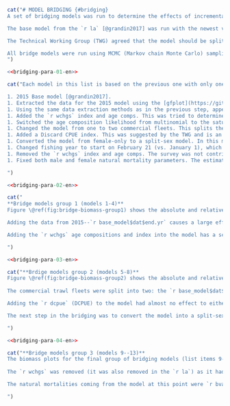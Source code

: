```r
cat("# MODEL BRIDGING {#bridging}
A set of bridging models was run to determine the effects of incremental model modifications while moving from the single-sex, single-fleet `r la` model to the split-sex, two-fleet model used in this assessment.

The base model from the `r la` [@grandin2017] was run with the newest version of the `r iscam` [@iscam] code and the original data files. The parameter estimates, reference points, estimated trajectories, index fits, and age composition fits were determined to be identical. The 2015 model was a female-only catch-at-age model with 4 indices of abundance, which included the three Synoptic surveys and the Hecate Strait Multispecies assemblage survey.

The Technical Working Group (TWG) agreed that the model should be split-sex, based on the sexual dimorphism observed in the age and length data for this species, and there being 8 more years of data since the `r la`, which allowed for an larger number of age proportion specimens for each sex.

All bridge models were run using MCMC (Markov chain Monte Carlo) sampling with a chain length of `r f(mcmc_chain_length)`, a sample frequency of `r f(mcmc_sample_freq)`, giving `r f(mcmc_num_samples)` samples, which were then burned in by `r f(mcmc_burn_in)` giving a total of `r f(mcmc_actual_samples)` samples actually used.
")
```
```r
<<bridging-para-01-en>>
```

```r
cat("Each model in this list is based on the previous one with only one change made so incremental changes can be tracked.

1. 2015 Base model [@grandin2017].
1. Extracted the data for the 2015 model using the [gfplot](https://github.com/pbs-assess/gfplot) package, which has been used in several assessments and in the [gfsynopsis](https://github.com/pbs-assess/gfsynopsis) report [@anderson2019synopsis; @dfo2022synopsis].
1. Using the same data extraction methods as in the previous step, appended data up to and including 2021. The proportion female was changed in this step from 70% to `r total_prop_female`%.
1. Added the `r wchgs` index and age comps. This was tried to determine how the additional survey years since 2015 contributed to the model fit.
1. Switched the age composition likelihood from multinomial to the saturating parameterization of the Dirichlet-multinomial [@thorson2016]. We did this because in more complex model configurations the multivariate normal logistic had convergence issues and the standard multinomial would have required manually re-weighting the age proportions for each model run [@francis2016].
1. Changed the model from one to two commercial fleets. This splits the commercial trawl catch into catch from Freezer Trawlers and Shoreside fleets. This was done on the recommendation of the Technical Working Group (TWG) since the large freezer trawlers may fish differently and have different selectivity than the shoreside vessels.
1. Added a Discard CPUE index. This was suggested by the TWG and is an index for vessels that were not fishing for `r sp` and therefore were discarding all that they caught incidentally. The selectivity could not be estimated for this index since there are no age composition data for it, so its selectivity was fixed to values representative of other estimated selectivities from other gears. See Appendix \@ref(app:dcpue) for details on how this index was generated.
1. Converted the model from female-only to a split-sex model. In this model, the two natural mortality parameters for male and female were estimated.
1. Changed fishing year to start on February 21 (vs. January 1), which is the date currently used by Fisheries Management for the fishing year.
1. Removed the `r wchgs` index and age comps. The survey was not contributing meaningfully to the assessment and the estimated selectivities were not viable due to too few samples. Its removal was suggested by the TWG.
1. Fixed both male and female natural mortality parameters. The estimated values were quite low for this species based on assessments in neighbouring jurisdictions [@goa2017; @goa2019; @goa2020; @goa2021].

")
```

```r
<<bridging-para-02-en>>
```

```r
cat("
**Bridge models group 1 (models 1-4)**
Figure \@ref(fig:bridge-biomass-group1) shows the absolute and relative spawning biomass for the first four bridging models in the list above (list items 1--4). Changing the data extraction method for all data up to 2014 had minimal effect, with only a small difference in 2015 absolute biomass and a very small difference in 2015 relative biomass. Small changes in data are mainly due to changes in survey indices, which are caused by survey blocks being removed from the entire survey series. These blocks were found to be unfishable or inappropriate for the index in the surveys since 2014 and were removed from the entire series, changing the historical indices slightly from those included in the `r la`.

Adding the data from 2015--`r base_model$dat$end.yr` causes a large effect in the model (Figure \@ref(fig:bridge-biomass-group1)). The biomass begins dropping more rapidly as far back as 2002, with a relatively steep drop from 2010--2020. This decline in the biomass is caused mainly by the declining indices of abundance in that time period. From 2021--2022 the model shows the beginnings of an upward trend. Credible intervals (CIs) become much narrower with the addition of the 2015--`r base_model$dat$end.yr` data.

Adding the `r wchgs` age compositions and index into the model has a scaling effect in the earlier part of the trajectory, but both absolute and relative biomasses are nearly identical for 2022 (Figure \@ref(fig:bridge-biomass-group1)).

")
```

```r
<<bridging-para-03-en>>
```

```r
cat("**Brdige models group 2 (models 5-8)**
Figure \@ref(fig:bridge-biomass-group2) shows the absolute and relative spawning biomass for the second group of four bridging models (list items 5--8). Changing the age data weighting to a parameterized form, the saturated Dirichlet multinomial (DM) [@thorson2016], causes a drop in absolute biomass and $B_0$. The $B_0$ median for the first model in Figure \@ref(fig:bridge-biomass-group2), when compared to the $B_0$ median for the last model in Figure \@ref(fig:bridge-biomass-group1) shows there is a decline from `r bvals[[1]][[4]]$bo[1]` thousand t to `r bvals[[2]][[1]]$bo[1]` thousand t. However, the biomass estimate is also scaled down, so the `r bvals[[1]][[4]]$depl[3]` relative biomass only drops a small amount (`r bvals[[1]][[4]]$depl[1]` to `r bvals[[2]][[1]]$depl[1]`).
    
The commercial trawl fleets were split into two: the `r base_model$dat$fleet_gear_names[1]` and `r base_model$dat$fleet_gear_names[2]` fleets. This changed the model internals significantly but had negligible effect on the biomass and relative biomass trajectories (Figure \@ref(fig:bridge-biomass-group2)).

Adding the `r dcpue` (DCPUE) to the model had almost no effect to either the output biomass nor the $B_0$ estimates. It did, however, reduce the credible interval (Figure \@ref(fig:bridge-biomass-group2), left panel). This reduction in credible interval would likely be due to the good fit to the index (Figure \@ref(fig:bridge-index-group2)). The details of the DCPUE are given in Appendix \@ref(app:dcpue).

The next step in the bridging was to convert the model into a split-sex model. All previous bridge models were female-only and this step involved significant modifications to the `r iscam` model code. This change caused a drop in final-year biomass and relative biomass, and some overall scaling up of the historical relative biomass trajectory (Figure \@ref(fig:bridge-biomass-group2)). The switch to a split-sex model did have an impact on the index fit to the `r qcs`---the first few years' fit was closer to the inital index point, which was significantly lower than the rest in the series (Figure \@ref(fig:bridge-index-group2)). This is likely a selectivity issue caused by a higher proportionate amount of females per age group in the first few survey years (2003 and 2005) followed by no age data for that survey from 2006--2010 (Figure \@ref(fig:fig-ages)).

")
```

```r
<<bridging-para-04-en>>
```

```r
cat("**Bridge models group 3 (models 9--13)**
The biomass plots for the final group of bridging models (list items 9-13) can be found in Figure \@ref(fig:bridge-biomass-group3). For the first of these models, the fishing year was changed from what it was in the `r la`, January 1--December 31 to February 21--February 20. This change was made to reflect the start date for the fishery each year in Canada (February 21). The effect of this is the median $B_0$ dropping a small amount from `r bvals[[1]][[4]]$sbo[1]` to `r bvals[[2]][[1]]$sbo[1]` thousand t, and the `r bvals[[1]][[4]]$depl[3]` relative biomass being reduced from `r bvals[[1]][[4]]$depl[1]` to `r bvals[[2]][[1]]$depl[1]`. The credible interval of the absolute biomass is reduced by this change in fishery timing from `r bvals[[1]][[4]]$sbt[2]` to `r bvals[[2]][[1]]$sbt[2]`. However, the credible interval on the relative biomass is still very similar to the previous model in group 2, `r bvals[[1]][[4]]$depl[2]` for the previous model vs. `r bvals[[2]][[1]]$depl[2]` for the one with the fishery timing change (Figure \@ref(fig:bridge-biomass-group3)).
    
The `r wchgs` was removed (it was also removed in the `r la`) as it had very little effect on the biomass and some non-sensical selectivity estimates (Figure \@ref(fig:bridge-biomass-group3)).

The natural mortalities coming from the model at this point were `r bvals[[3]][[2]]$m_male[1]` for males and `r bvals[[3]][[2]]$m_female[1]` for females with credible intervals of `r bvals[[3]][[2]]$m_male[2]` and `r bvals[[3]][[2]]$m_female[2]` respectively. While the value for males made sense when compared to assessments done in neighbouring jurisdictions, the female value was much lower than what was expected (Figure \@ref(fig:bridge-biomass-group3)). The `r la` estimated a value of 0.314 for female natural mortality and the Gulf of Alaska (GOA) assessment use a fixed value of 0.35 [@goa2019]. We decided to fix the natural mortalities at the same values as the GOA assessment, which are 0.2 for males and 0.35 for females.

")
```
